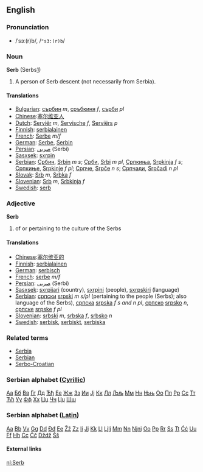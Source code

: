 ==English==
===Pronunciation===
*/ˈsɜː(r)b/, /<tt>"s3:(r)b</tt>/

===Noun===
'''Serb''' (Serbs[http://en.wikipedia.org/wiki/Serbs])

# A person of Serb descent (not necessarily from Serbia).

====Translations====
*[[Bulgarian]]: [[сърбин]] ''m'', [[сръбкиня]] ''f'', [[сърби]] ''pl''
*[[Chinese]]:[[塞尔维亚人]]
*[[Dutch]]: [[Serviër]] ''m'', [[Servische]] ''f'', [[Serviërs]] ''p''
*[[Finnish]]: [[serbialainen]]
*[[French]]: [[Serbe]] ''m/f''
*[[German]]: [[Serbe]], [[Serbin]]
*[[Persian]]: [[صربی]] (Serbi)
*[[Sasxsek]]: [[sxrpin]]
*[[Serbian]]: [[Србин]], [[Srbin]] ''m s''; [[Срби]], [[Srbi]] ''m pl'', [[Српкиња]], [[Srpkinja]] ''f s''; [[Српкиње]], [[Srpkinje]] ''f pl''; [[Српче]], [[Srpče]] ''n s''; [[Српчади]], [[Srpčadi]] ''n pl''
*[[Slovak]]: [[Srb]] ''m'', [[Srbka]] ''f''
*[[Slovenian]]: [[Srb]] ''m'', [[Srbkinja]] ''f''
*[[Swedish]]: [[serb]]

===Adjective===
'''Serb'''

# of or pertaining to the culture of the Serbs

====Translations====
*[[Chinese]]:[[塞尔维亚的]]
*[[Finnish]]: [[serbialainen]]
*[[German]]: [[serbisch]]
*[[French]]: [[serbe]] ''m/f''
*[[Persian]]: [[صربی]] (Serbi)
*[[Sasxsek]]: [[sxrpijari]] (country), [[sxrpini]] (people), [[sxrpskiri]] (language)
*[[Serbian]]: [[српски]] [[srpski]] ''m s/pl'' (pertaining to the people (Serbs); also language of the Serbs), [[српска]] [[srpska]] ''f s and n pl'', [[српско]] [[srpsko]] ''n'', [[српске]] [[srpske]] ''f pl''
*[[Slovenian]]: [[srbski]] ''m'', [[srbska]] ''f'', [[srbsko]] ''n''
*[[Swedish]]: [[serbisk]], [[serbiskt]], [[serbiska]]

===Related terms===
*[[Serbia]]
*[[Serbian]]
*[[Serbo-Croatian]]

===Serbian alphabet ([[w:Cyrillic|Cyrillic]])===
[[А|Аа]] [[Б|Бб]] [[В|Вв]] [[Г|Гг]] [[Д|Дд]] [[Ђ|Ђђ]] [[Е|Ее]] [[Ж|Жж]] [[З|Зз]] [[И|Ии]] [[Ј|Јј]] [[К|Кк]] [[Л|Лл]] [[Љ|Љљ]] [[М|Мм]] [[Н|Нн]] [[Њ|Њњ]] [[О|Оо]] [[П|Пп]] [[Р|Рр]] [[С|Сс]] [[Т|Тт]] [[Ћ|Ћћ]] [[У|Уу]] [[Ф|Фф]] [[Х|Хх]] [[Ц|Цц]] [[Ч|Чч]] [[Џ|Џџ]] [[Ш|Шш]]  

===Serbian alphabet ([[w:Latin|Latin]])===
[[A|Аа]] [[B|Bb]] [[V|Vv]] [[G|Gg]] [[D|Dd]] [[Ð|Ðđ]] [[E|Ee]] [[Ž|Žž]] [[Z|Zz]] [[I|Ii]] [[Ј|Јј]] [[K|Kk]] [[L|Ll]] [[Lj|Ljlj]] [[M|Mm]] [[N|Nn]] [[Nj|Njnj]] [[O|Oo]] [[P|Pp]] [[R|Rr]] [[S|Ss]] [[T|Tt]] [[Ć|Ćć]] [[U|Uu]] [[F|Ff]] [[H|Hh]] [[C|Cc]] [[Č|Čč]] [[Dž|Dždž]] [[Š|Šš]]  

====External links====
{{interwiktionary|code=sr}}

[[nl:Serb]]